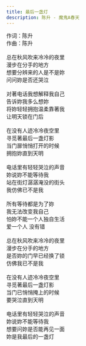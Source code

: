 ```yaml
---
title: 最后一盏灯
description: 陈升 - 魔鬼A春天
---
```


作词：陈升<br />作曲：陈升<br /><br />总在秋风吹来冷冷的夜里<br />漫步在分手的地方<br />想要分辨来的人是不是妳<br />问问妳是否还哭泣<br /><br />对著电话我想解释我自己<br />告诉妳我多么想妳<br />将妳轻轻拥抱温柔靠著我<br />让明天锁在门后<br /><br />在没有人迹冷冷夜空里<br />寻觅著最后一盏灯影<br />当门扉悄悄打开的时候<br />拥抱妳直到天明<br /><br />电话里有轻轻哭泣的声音<br />妳说妳不能等待我<br />站在街灯潺潺淹没的街头<br />我仿佛已不是我<br /><br />所有等待都是为了妳<br />我无法改变我自己<br />怕妳不能一个人独自生活<br />爱一个人 没有错<br /><br />总在秋风吹来冷冷的夜里<br />漫步在分手的地方<br />是否妳的门早已经换了锁<br />仿佛我已不是我<br /><br />在没有人迹冷冷夜空里<br />寻觅著最后一盏灯影<br />当门已悄悄掩上的时候<br />要哭泣直到天明<br /><br />电话里有轻轻哭泣的声音<br />妳说妳不能等待我<br />想要问妳是否能再见一面<br />妳是我最后的一盏灯